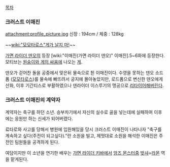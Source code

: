 [[목차]]

=== 크러스트 이매진 ===
attachment:profile_picture.jpg
신장 : 194cm / 체중 : 128kg

~~[[wiki:"모모타로스"게가 날지 마!]]~~

[[가면 라이더 덴오]]의 등장 [wiki:"이매진(가면 라이더 덴오)" 이매진].5~6화에 등장한다.모티브는 [[원숭이와 게의 싸움]]에 나오는 [[게]].

덴오가 걷어찬 돌을 공중에서 맞은뒤 물속으로 튄 이매진이다.
수영을 못하는 덴오 소드폼 ([[모모타로스]])를 물속에 빠뜨려서 궁지에 몰아놓았지만, 로드폼으로 변신한 덴오에게 산화, 이후 기간티스로 부활하였으나 덴라이더 이스루기의 맹공으로 [[리타이어]]해버린다.

=== 크러스트 이매진의 계약자 ===
계약자는 축구를 하던 소년.
승부차기에서 자신의 실수로 골을 넣는데에 실패하여 이후에는 응원만 하는 신세가 되어버렸다.

료타로와 사고를 당해서 병원에 입원해있을 당시 크러스트 이매진이 나타나자 "축구를 계속하고 싶다(주전이 되고싶다)."란 소원을 빌고, 제멋대로 소원을 해석한 이매진은 주전인 팀원들을 공격하게 된다.

여담이지만 이 소년을 연기한 배우는 [[가면 라이더 키바]]에서 [[암즈 몬스터]]중 [[밧샤]]=[[라몬]] 역을 맡게된다.
